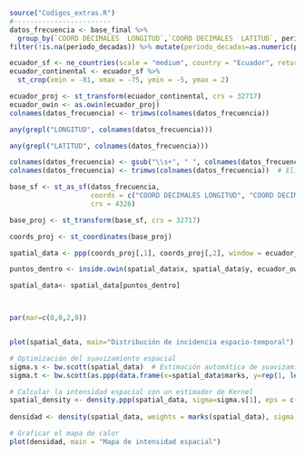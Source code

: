 ```{r}
source("Codigos_extras.R")
#------------------------
datos_frecuencia <- base_final %>% 
  group_by(`COORD DECIMALES  LONGITUD`,`COORD DECIMALES  LATITUD`, periodo_decadas) %>% 
filter(!is.na(periodo_decadas)) %>% mutate(periodo_decadas=as.numeric(periodo_decadas))

ecuador_sf <- ne_countries(scale = "medium", country = "Ecuador", returnclass = "sf")
ecuador_continental <- ecuador_sf %>%
  st_crop(xmin = -81, xmax = -75, ymin = -5, ymax = 2)

ecuador_proj <- st_transform(ecuador_continental, crs = 32717)
ecuador_owin <- as.owin(ecuador_proj)
colnames(datos_frecuencia) <- trimws(colnames(datos_frecuencia))

any(grepl("LONGITUD", colnames(datos_frecuencia)))

any(grepl("LATITUD", colnames(datos_frecuencia))) 

colnames(datos_frecuencia) <- gsub("\\s+", " ", colnames(datos_frecuencia))  # Reemplaza múltiples espacios por uno solo
colnames(datos_frecuencia) <- trimws(colnames(datos_frecuencia))  # Elimina espacios al inicio y fin

base_sf <- st_as_sf(datos_frecuencia,
                    coords = c("COORD DECIMALES LONGITUD", "COORD DECIMALES LATITUD"),
                    crs = 4326)

base_proj <- st_transform(base_sf, crs = 32717)

coords_proj <- st_coordinates(base_proj)

spatial_data <- ppp(coords_proj[,1], coords_proj[,2], window = ecuador_owin, marks = datos_frecuencia$periodo_decadas)

puntos_dentro <- inside.owin(spatial_data$x, spatial_data$y, ecuador_owin)

spatial_data<- spatial_data[puntos_dentro]



par(mar=c(0,0,2,0))


plot(spatial_data, main="Distribución de incidencia espacio-temporal")

# Optimización del suavizamiento espacial
sigma.s <- bw.scott(spatial_data)  # Estimación automática de suavizamiento espacial
sigma.t <- bw.scott(as.ppp(data.frame(x=spatial_data$marks, y=rep(1, length(spatial_data$marks))), c(0, max(spatial_data$marks), 0, 2)))

# Calcular la intensidad espacial con un estimador de Kernel
spatial_density <- density.ppp(spatial_data, sigma=sigma.s[1], eps = c(5000, 5000))
 
densidad <- density(spatial_data, weights = marks(spatial_data), sigma = sigma.s[1])

# Graficar el mapa de calor
plot(densidad, main = "Mapa de intensidad espacial")
```

